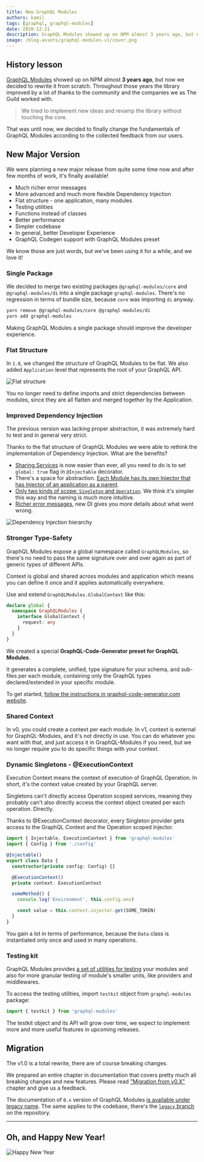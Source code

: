 ```yaml
---
title: New GraphQL Modules
authors: kamil
tags: [graphql, graphql-modules]
date: 2020-12-21
description: GraphQL Modules showed up on NPM almost 3 years ago, but now we decided to rewrite it from scratch.
image: /blog-assets/graphql-modules-v1/cover.png
---
```


<Article />

# History lesson

[GraphQL Modules](https://graphql-modules.com) showed up on NPM almost **3 years ago**, but now we decided to rewrite it from scratch.
Throughout those years the library improved by a lot of thanks to the community and the companies we as The Guild worked with.

> We tried to implement new ideas and revamp the library without touching the core.

That was until now, we decided to finally change the fundamentals of GraphQL Modules according to the collected feedback from our users.

# New Major Version

We were planning a new major release from quite some time now and after few months of work, it's finally available!

- Much richer error messages
- More advanced and much more flexible Dependency Injection
- Flat structure - one application, many modules
- Testing utilities
- Functions instead of classes
- Better performance
- Simpler codebase
- In general, better Developer Experience
- GraphQL Codegen support with GraphQL Modules preset

We know those are just words, but we've been using it for a while, and we love it!

### Single Package

We decided to merge two existing packages `@graphql-modules/core` and `@graphql-modules/di` into a single package `graphql-modules`.
There's no regression in terms of bundle size, because `core` was importing `di` anyway.

```sh
yarn remove @graphql-modules/core @graphql-modules/di
yarn add graphql-modules
```

Making GraphQL Modules a single package should improve the developer experience.

### Flat Structure

In `1.0`, we changed the structure of GraphQL Modules to be flat. We also added `Application` level that represents the root of your GraphQL API.

![Flat structure](/blog-assets/graphql-modules-v1/flat-structure.png)

You no longer need to define imports and strict dependencies between modules, since they are all flatten and merged together by the Application.

### Improved Dependency Injection

The previous version was lacking proper abstraction, it was extremely hard to test and in general very strict.

Thanks to the flat structure of GraphQL Modules we were able to rethink the implementation of Dependency Injection. What are the benefits?

- [Sharing Services](https://graphql-modules.com/docs/di/providers#global-providers-and-token) is now easier than ever, all you need to do is to set `global: true` flag in `@Injectable` decorator.
- There's a space for abstraction. [Each Module has its own Injector that has Injector of an application as a parent](https://graphql-modules.com/docs/di/introduction).
- [Only two kinds of scope: `Singleton` and `Operation`](https://graphql-modules.com/docs/di/scopes). We think it's simpler this way and the naming is much more intuitive.
- [Richer error messages](https://github.com/Urigo/graphql-modules/blob/master/packages/graphql-modules/tests/di-errors.spec.ts), new DI gives you more details about what went wrong.

![Dependency Injection hierarchy](/blog-assets/graphql-modules-v1/di-hierarchy.png)

### Stronger Type-Safety

GraphQL Modules expose a global namespace called `GraphQLModules`, so there's no need to pass the same signature over and over again as part of generic types of different APIs.

Context is global and shared across modules and application which means you can define it once and it applies automatically everywhere.

Use and extend `GraphQLModules.GlobalContext` like this:

```typescript
declare global {
  namespace GraphQLModules {
    interface GlobalContext {
      request: any
    }
  }
}
```

We created a special **GraphQL-Code-Generator preset for GraphQL Modules**.

It generates a complete, unified, type signature for your schema, and sub-files per each module, containing only the GraphQL types declared/extended in your specific module.

To get started, [follow the instructions in graphql-code-generator.com website](https://graphql-code-generator.com/docs/presets/graphql-modules).

### Shared Context

In v0, you could create a context per each module.
In v1, context is external for GraphQL-Modules, and it's not directly in use.
You can do whatever you want with that, and just access it in GraphQL-Modules if you need, but we no longer require you to do specific things with your context.

### Dynamic Singletons - @ExecutionContext

Execution Context means the context of execution of GraphQL Operation. In short, it's the context value created by your GraphQL server.

Singletons can't directly access Operation scoped services, meaning they probably can't also directly access the context object created per each operation. Directly.

Thanks to @ExecutionContext decorator, every Singleton provider gets access to the GraphQL Context and the Operation scoped Injector.

```typescript
import { Injectable, ExecutionContext } from 'graphql-modules'
import { Config } from './config'

@Injectable()
export class Data {
  constructor(private config: Config) {}

  @ExecutionContext()
  private context: ExecutionContext

  someMethod() {
    console.log('Environment', this.config.env)

    const value = this.context.injector.get(SOME_TOKEN)
  }
}
```

You gain a lot in terms of performance, because the `Data` class is instantiated only once and used in many operations.

### Testing kit

GraphQL Modules provides [a set of utilities for testing](https://graphql-modules.com/docs/essentials/testing) your modules and also for more granular testing of module's smaller units, like providers and middlewares.

To access the testing utilities, import `testkit` object from `graphql-modules` package:

```ts
import { testkit } from 'graphql-modules'
```

The testkit object and its API will grow over time, we expect to implement more and more useful features in upcoming releases.

# Migration

The v1.0 is a total rewrite, there are of course breaking changes.

We prepared an entire chapter in documentation that covers pretty much all breaking changes and new features. Please read ["Migration from v0.X"](https://graphql-modules.com/docs/recipes/migration) chapter and give us a feedback.

The documentation of `0.x` version of GraphQL Modules [is available under legacy name](https://graphql-modules.com/docs/legacy/introduction/getting-started). The same applies to the codebase, there's the [`legacy` branch](https://github.com/Urigo/graphql-modules/tree/legacy) on the repository.

---

# Oh, and Happy New Year!

![Happy New Year](/blog-assets/graphql-modules-v1/new-year.png)
